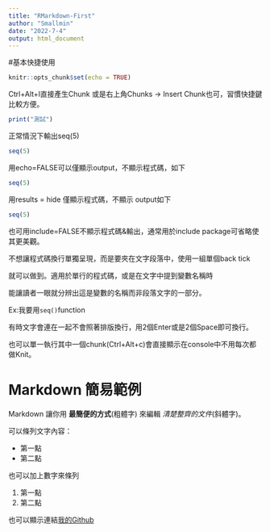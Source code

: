 ---
title: "RMarkdown-First"
author: "Smallmin"
date: "2022-7-4"
output: html_document
---
#基本快捷使用
```{r setup, include=FALSE}
knitr::opts_chunk$set(echo = TRUE)
```
Ctrl+Alt+I直接產生Chunk 或是右上角Chunks → Insert Chunk也可，習慣快捷鍵比較方便。
```{r}
print("測試")

```


正常情況下輸出seq(5)
```{r}
seq(5)
```

用echo=FALSE可以僅顯示output，不顯示程式碼，如下
```{r echo = FALSE}
seq(5)
```

用results = hide 僅顯示程式碼，不顯示 output如下
```{r results = "hide"}
seq(5)
```
也可用include=FALSE不顯示程式碼&輸出，通常用於include package可省略使其更美觀。  

不想讓程式碼換行單獨呈現，而是要夾在文字段落中，使用一組單個back tick

就可以做到。適用於單行的程式碼，或是在文字中提到變數名稱時  

能讓讀者一眼就分辨出這是變數的名稱而非段落文字的一部分。  

Ex:我要用`seq()`function 

有時文字會連在一起不會照著排版換行，用2個Enter或是2個Space即可換行。

也可以單一執行其中一個chunk(Ctrl+Alt+c)會直接顯示在console中不用每次都做Knit。

# Markdown 簡易範例
 
Markdown 讓你用 **最簡便的方式**(粗體字) 來編輯 _清楚整齊的文件_(斜體字)。

可以條列文字內容：
 
- 第一點
- 第二點
 
也可以加上數字來條列
 
1. 第一點
2. 第二點
 
也可以顯示連結[我的Github](https://github.com/smallmin82465)